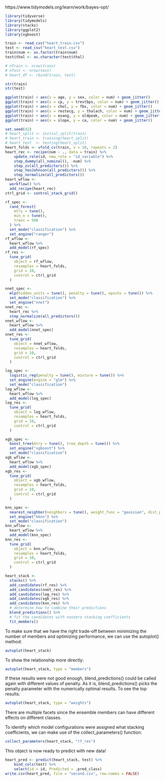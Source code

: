https://www.tidymodels.org/learn/work/bayes-opt/

```r
library(tidyverse)
library(tidymodels)
library(stacks)
library(ggplot2)
library(xgboost)
```


```r
train <- read_csv("heart_train.csv")
test <- read_csv("heart_test.csv")
train$num <- as.factor(train$num)
test$thal <- as.character(test$thal)

# nTrain <- nrow(train)
# nTest <- nrow(test)
# heart_df <- rbind(train, test)

str(train)
str(test)
```

```r
ggplot(train) + aes(x = age, y = sex, color = num) + geom_jitter()
ggplot(train) + aes(x = cp, y = trestbps, color = num) + geom_jitter()
ggplot(train) + aes(x = chol, y = fbs, color = num) + geom_jitter()
ggplot(train) + aes(x = restecg, y = thalach, color = num) + geom_jitter()
ggplot(train) + aes(x = exang, y = oldpeak, color = num) + geom_jitter()
ggplot(train) + aes(x = slope, y = ca, color = num) + geom_jitter()
```


```r
set.seed(42)
# heart_split <- initial_split(train)
# heart_train <- training(heart_split)
# heart_test  <- testing(heart_split)
heart_folds <- vfold_cv(train, v = 10, repeats = 2)
heart_rec <- recipe(num ~ ., data = train) %>%
    update_role(id, new_role = "id_variable") %>%
    step_dummy(all_nominal(), -num) %>%
    step_zv(all_predictors()) %>%
    step_YeoJohnson(all_predictors()) %>%
    step_normalize(all_predictors())
heart_wflow <- 
  workflow() %>% 
  add_recipe(heart_rec)
ctrl_grid <- control_stack_grid()
```


```r
rf_spec <- 
  rand_forest(
    mtry = tune(),
    min_n = tune(),
    trees = 500
  ) %>%
  set_mode("classification") %>%
  set_engine("ranger")
rf_wflow <-
  heart_wflow %>%
  add_model(rf_spec)
rf_res <- 
  tune_grid(
    object = rf_wflow,
    resamples = heart_folds,
    grid = 10,
    control = ctrl_grid
  )
```

```r
nnet_spec <-
  mlp(hidden_units = tune(), penalty = tune(), epochs = tune()) %>%
  set_mode("classification") %>%
  set_engine("nnet")
nnet_rec <- 
  heart_rec %>% 
  step_normalize(all_predictors())
nnet_wflow <- 
  heart_wflow %>%
  add_model(nnet_spec)
nnet_res <-
  tune_grid(
    object = nnet_wflow,
    resamples = heart_folds,
    grid = 10,
    control = ctrl_grid
  )
```

```r
log_spec <- 
  logistic_reg(penalty = tune(), mixture = tune()) %>%
  set_engine(engine = "glm") %>%
  set_mode("classification")
log_wflow <- 
  heart_wflow %>%
  add_model(log_spec)
log_res <-
  tune_grid(
    object = log_wflow,
    resamples = heart_folds,
    grid = 10,
    control = ctrl_grid
  )
```

```r
xgb_spec <- 
  boost_tree(mtry = tune(), tree_depth = tune()) %>% 
  set_engine("xgboost") %>% 
  set_mode("classification") 
xgb_wflow <- 
  heart_wflow %>%
  add_model(xgb_spec)
xgb_res <-
  tune_grid(
    object = xgb_wflow,
    resamples = heart_folds,
    grid = 10,
    control = ctrl_grid
  )
```

```r
knn_spec <- 
  nearest_neighbor(neighbors = tune(), weight_func = "gaussian", dist_power = tune()) %>%
  set_engine("kknn") %>% 
  set_mode("classification")
knn_wflow <- 
  heart_wflow %>%
  add_model(knn_spec)
knn_res <-
  tune_grid(
    object = knn_wflow,
    resamples = heart_folds,
    grid = 10,
    control = ctrl_grid
  )
```

```r
heart_stack <- 
  stacks() %>%
  add_candidates(rf_res) %>%
  add_candidates(nnet_res) %>%
  add_candidates(log_res) %>%
  add_candidates(xgb_res) %>%
  add_candidates(knn_res) %>%
  # determine how to combine their predictions
  blend_predictions() %>%
  # fit the candidates with nonzero stacking coefficients
  fit_members()
```

To make sure that we have the right trade-off between minimizing the number of members and optimizing performance, we can use the autoplot() method:

```r
autoplot(heart_stack)
```

To show the relationship more directly:

```r
autoplot(heart_stack, type = "members")
```

If these results were not good enough, blend_predictions() could be called again with different values of penalty. As it is, blend_predictions() picks the penalty parameter with the numerically optimal results. To see the top results:

```r
autoplot(heart_stack, type = "weights")
```

There are multiple facets since the ensemble members can have different effects on different classes.

To identify which model configurations were assigned what stacking coefficients, we can make use of the collect_parameters() function:

```r
collect_parameters(heart_stack, "rf_res")
```

This object is now ready to predict with new data!

```r
heart_pred <- predict(heart_stack, test) %>%
    bind_cols(test) %>%
    select(id = id, Predicted = .pred_class)
write.csv(heart_pred, file = "second.csv", row.names = FALSE)
```
